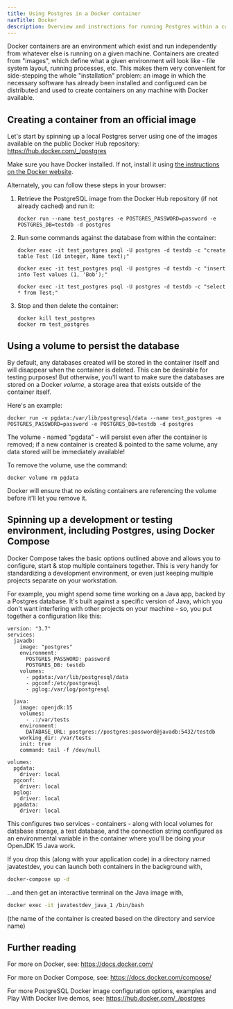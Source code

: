 ```yaml
---
title: Using Postgres in a Docker container
navTitle: Docker
description: Overview and instructions for running Postgres within a container
---
```


Docker containers are an environment which exist and run independently from whatever else is running on a given machine. Containers are created from "images", which define what a given environment will look like - file system layout, running processes, etc. This makes them very convenient for side-stepping the whole "installation" problem: an image in which the necessary software has already been installed and configured can be distributed and used to create containers on any machine with Docker available.

## Creating a container from an official image

Let's start by spinning up a local Postgres server using one of the images available on the public Docker Hub repository: https://hub.docker.com/_/postgres 

Make sure you have Docker installed. If not, install it using [the instructions on the Docker website](https://docs.docker.com/get-docker/). 

Alternately, you can follow these steps in your browser: <Katacoda scenario="ubuntu1804" clickToShowText="Live demo using Ubuntu" panel="true"/>

1. Retrieve the PostgreSQL image from the Docker Hub repository (if not already cached) and run it: 

   ```shell
   docker run --name test_postgres -e POSTGRES_PASSWORD=password -e POSTGRES_DB=testdb -d postgres
   ```

2. Run some commands against the database from within the container:

   ```shell
   docker exec -it test_postgres psql -U postgres -d testdb -c "create table Test (Id integer, Name text);"
   ```
   ```shell
   docker exec -it test_postgres psql -U postgres -d testdb -c "insert into Test values (1, 'Bob');"
   ```
   ```shell
   docker exec -it test_postgres psql -U postgres -d testdb -c "select * from Test;"
   ```

3. Stop and then delete the container:

   ```shell
   docker kill test_postgres
   docker rm test_postgres
   ```

## Using a volume to persist the database

By default, any databases created will be stored in the container itself and will disappear when the container is deleted. This can be desirable for testing purposes! But otherwise, you'll want to make sure the databases are stored on a Docker *volume*, a storage area that exists outside of the container itself. 

Here's an example:

```shell
docker run -v pgdata:/var/lib/postgresql/data --name test_postgres -e POSTGRES_PASSWORD=password -e POSTGRES_DB=testdb -d postgres
```
The volume - named "pgdata" - will persist even after the container is removed; if a new container is created & pointed to the same volume, any data stored will be immediately available!

To remove the volume, use the command:

```shell
docker volume rm pgdata
```

Docker will ensure that no existing containers are referencing the volume before it'll let you remove it.

## Spinning up a development or testing environment, including Postgres, using Docker Compose

Docker Compose takes the basic options outlined above and allows you to configure, start & stop multiple containers together. This is very handy for standardizing a development environment, or even just keeping multiple projects separate on your workstation. 

For example, you might spend some time working on a Java app, backed by a Postgres database. It's built against a specific version of Java, which you don't want interfering with other projects on your machine - so, you put together a configuration like this:

```docker
version: "3.7"
services:
  javadb:
    image: "postgres"
    environment:
      POSTGRES_PASSWORD: password
      POSTGRES_DB: testdb
    volumes: 
      - pgdata:/var/lib/postgresql/data
      - pgconf:/etc/postgresql
      - pglog:/var/log/postgresql

  java:
    image: openjdk:15
    volumes:
      - .:/var/tests
    environment:
      DATABASE_URL: postgres://postgres:password@javadb:5432/testdb
    working_dir: /var/tests
    init: true
    command: tail -f /dev/null

volumes:
  pgdata:
    driver: local
  pgconf:
    driver: local
  pglog: 
    driver: local
  pgadata:
    driver: local
```

This configures two services - containers - along with local volumes for database storage, a test database, and the connection string configured as an environmental variable in the container where you'll be doing your OpenJDK 15 Java work. 

If you drop this (along with your application code) in a directory named javatestdev, you can launch both containers in the background with,

```bash
docker-compose up -d
```

...and then get an interactive terminal on the Java image with,

```bash
docker exec -it javatestdev_java_1 /bin/bash
```

(the name of the container is created based on the directory and service name)

## Further reading

For more on Docker, see: https://docs.docker.com/

For more on Docker Compose, see: https://docs.docker.com/compose/

For more PostgreSQL Docker image configuration options, examples and Play With Docker live demos, see: https://hub.docker.com/_/postgres

